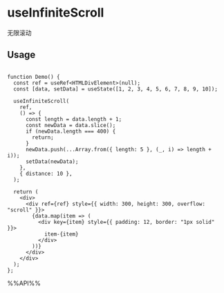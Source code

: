 # useInfiniteScroll

无限滚动

## Usage

```tsx live

function Demo() {
  const ref = useRef<HTMLDivElement>(null);
  const [data, setData] = useState([1, 2, 3, 4, 5, 6, 7, 8, 9, 10]);

  useInfiniteScroll(
    ref,
    () => {
      const length = data.length + 1;
      const newData = data.slice();
      if (newData.length === 400) {
        return;
      }
      newData.push(...Array.from({ length: 5 }, (_, i) => length + i));
      setData(newData);
    },
    { distance: 10 },
  );

  return (
    <div>
      <div ref={ref} style={{ width: 300, height: 300, overflow: "scroll" }}>
        {data.map(item => (
          <div key={item} style={{ padding: 12, border: "1px solid" }}>
            item-{item}
          </div>
        ))}
      </div>
    </div>
  );
};

```

%%API%%